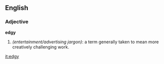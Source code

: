 ==English==

===Adjective===
'''edgy'''
#''(entertainment/advertising jargon)'': a term generally taken to mean more creatively challenging work.

{{rfc}}

[[it:edgy]]